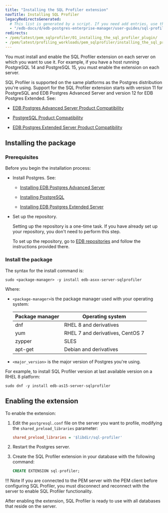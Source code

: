 ```yaml
---
title: "Installing the SQL Profiler extension"
navTitle: Installing SQL Profiler
legacyRedirectsGenerated:
  # This list is generated by a script. If you need add entries, use the `legacyRedirects` key.
  - "/edb-docs/d/edb-postgres-enterprise-manager/user-guides/sql-profiler-configuration-guide/8.0/installing_the_sql_profiler_plugin.html"
redirects:
- /pem/latest/pem_sqlprofiler/01_installing_the_sql_profiler_plugin/
- /pem/latest/profiling_workloads/pem_sqlprofiler/installing_the_sql_profiler_plugin/
---
```


You must install and enable the SQL Profiler extension on each server on which you want to use it. For example, if you have a host running PostgreSQL 14 and PostgreSQL 15, you must enable the extension on each server.

SQL Profiler is supported on the same platforms as the Postgres distribution you're using. Support for the SQL Profiler extension starts with version 11 for PostgreSQL and EDB Postgres Advanced Server and version 12 for EDB Postgres Extended. See:
- [EDB Postgres Advanced Server Product Compatibility](https://www.enterprisedb.com/platform-compatibility#epas)

- [PostgreSQL Product Compatibility](https://www.enterprisedb.com/resources/platform-compatibility#pg)
- [EDB Postgres Extended Server Product Compatibility](https://www.enterprisedb.com/resources/platform-compatibility#epas_extended)

## Installing the package

### Prerequisites

Before you begin the installation process:

- Install Postgres. See:
  - [Installing EDB Postgres Advanced Server](/epas/latest/installing/)

  - [Installing PostgreSQL](https://www.postgresql.org/download/) 

  - [Installing EDB Postgres Extended Server](/pge/latest/installing/)

- Set up the repository.

  Setting up the repository is a one-time task. If you have already set up your repository, you don't need to perform this step.

  To set up the repository, go to [EDB repositories](https://www.enterprisedb.com/repos-downloads) and follow the instructions provided there.


### Install the package

The syntax for the install command is:

```shell
sudo <package-manager> -y install edb-asxx-server-sqlprofiler
```

Where:

- `<package-manager>`is the package manager used with your operating system:

  | Package manager |             Operating system     |
  | --------------- | -------------------------------- |
  | dnf             | RHEL 8 and derivatives           |
  | yum             | RHEL 7 and derivatives, CentOS 7 |
  | zypper          | SLES                             |
  | apt-get         | Debian and derivatives           |

- `<major_version>` is the major version of Postgres you're using. 

For example, to install SQL Profiler version at last available version on a RHEL 8 platform:

```shell
sudo dnf -y install edb-as15-server-sqlprofiler
```


## Enabling the extension


To enable the extension:

1.  Edit the `postgresql.conf` file on the server you want to profile, modifying the `shared_preload_libraries` parameter:

    ```ini
    shared_preload_libraries = '$libdir/sql-profiler'
    ```

2.  Restart the Postgres server.

1. Create the SQL Profiler extension in your database with the following command: 

   ```sql
   CREATE EXTENSION sql-profiler;
   ```

!!! Note
    If you are connected to the PEM server with the PEM client before configuring SQL Profiler, you must disconnect and reconnect with the server to enable SQL Profiler functionality. 

After enabling the extension, SQL Profiler is ready to use with all databases that reside on the server.



